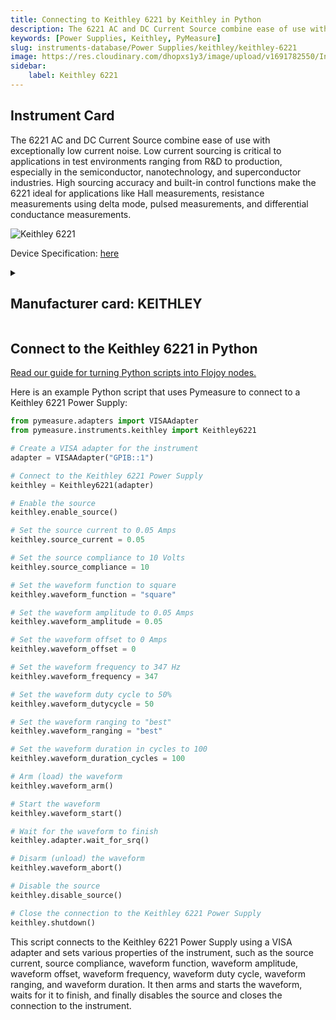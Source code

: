 ```yaml
---
title: Connecting to Keithley 6221 by Keithley in Python
description: The 6221 AC and DC Current Source combine ease of use with exceptionally low current noise. Low current sourcing is critical to applications in test environments ranging from R&D to production, especially in the semiconductor, nanotechnology, and superconductor industries. High sourcing accuracy and built-in control functions make the 6221 ideal for applications like Hall measurements, resistance measurements using delta mode, pulsed measurements, and differential conductance measurements.
keywords: [Power Supplies, Keithley, PyMeasure] 
slug: instruments-database/Power Supplies/keithley/keithley-6221 
image: https://res.cloudinary.com/dhopxs1y3/image/upload/v1691782550/Instruments/Power%20Supplies/Keithley-6221/Keithley-6221.webp
sidebar:
    label: Keithley 6221 
---
```



## Instrument Card

The 6221 AC and DC Current Source combine ease of use with exceptionally low current noise. Low current sourcing is critical to applications in test environments ranging from R&D to production, especially in the semiconductor, nanotechnology, and superconductor industries. High sourcing accuracy and built-in control functions make the 6221 ideal for applications like Hall measurements, resistance measurements using delta mode, pulsed measurements, and differential conductance measurements.

![Keithley 6221](https://res.cloudinary.com/dhopxs1y3/image/upload/v1691782550/Instruments/Power%20Supplies/Keithley-6221/Keithley-6221.webp)

Device Specification: [here](https://download.tek.com/datasheet/6220-6221.pdf)

<details style={{ marginTop: "15px"}}>
<summary><h2 style={{display:'inline'}}>Manufacturer card: KEITHLEY</h2></summary>

![KEITHLEY](https://res.cloudinary.com/dhopxs1y3/image/upload/v1692806202/Instruments/Vendor%20Logos/Keithley.png)

Keithley Instruments is a measurement and instrument company headquartered in Solon, Ohio, that develops, manufactures, markets, and sells data acquisition products, as well as complete systems for high-volume production and assembly testing.

- Headquarters: Cleveland, Ohio, United States
- Yearly Revenue (millions, USD): 110.6
- Vendor Website: [here](https://www.tek.com/en)

</details>


<FeaturedInstrumentVideo category="POWER_SUPPLIES" />

## Connect to the Keithley 6221 in Python

[Read our guide for turning Python scripts into Flojoy nodes.](https://docs.flojoy.ai/contribution/blocks/custom-flojoy-block/)



<Tabs>
<TabItem value="Flojoy" label="Flojoy" className="flojoy-instrument-tabs">

<SectionsCard category="POWER_SUPPLIES" manufacturer="Keithley"></SectionsCard>

</TabItem>
<TabItem value="PyMeasure" label="PyMeasure">

Here is an example Python script that uses Pymeasure to connect to a Keithley 6221 Power Supply:

```python
from pymeasure.adapters import VISAAdapter
from pymeasure.instruments.keithley import Keithley6221

# Create a VISA adapter for the instrument
adapter = VISAAdapter("GPIB::1")

# Connect to the Keithley 6221 Power Supply
keithley = Keithley6221(adapter)

# Enable the source
keithley.enable_source()

# Set the source current to 0.05 Amps
keithley.source_current = 0.05

# Set the source compliance to 10 Volts
keithley.source_compliance = 10

# Set the waveform function to square
keithley.waveform_function = "square"

# Set the waveform amplitude to 0.05 Amps
keithley.waveform_amplitude = 0.05

# Set the waveform offset to 0 Amps
keithley.waveform_offset = 0

# Set the waveform frequency to 347 Hz
keithley.waveform_frequency = 347

# Set the waveform duty cycle to 50%
keithley.waveform_dutycycle = 50

# Set the waveform ranging to "best"
keithley.waveform_ranging = "best"

# Set the waveform duration in cycles to 100
keithley.waveform_duration_cycles = 100

# Arm (load) the waveform
keithley.waveform_arm()

# Start the waveform
keithley.waveform_start()

# Wait for the waveform to finish
keithley.adapter.wait_for_srq()

# Disarm (unload) the waveform
keithley.waveform_abort()

# Disable the source
keithley.disable_source()

# Close the connection to the Keithley 6221 Power Supply
keithley.shutdown()
```

This script connects to the Keithley 6221 Power Supply using a VISA adapter and sets various properties of the instrument, such as the source current, source compliance, waveform function, waveform amplitude, waveform offset, waveform frequency, waveform duty cycle, waveform ranging, and waveform duration. It then arms and starts the waveform, waits for it to finish, and finally disables the source and closes the connection to the instrument.

</TabItem>
</Tabs>